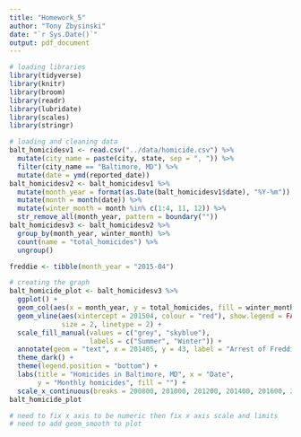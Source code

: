 ```yaml
---
title: "Homework_5"
author: "Tony Zbysinski"
date: "`r Sys.Date()`"
output: pdf_document
---
```


```r
# loading libraries
library(tidyverse)
library(knitr)
library(broom)
library(readr)
library(lubridate)
library(scales)
library(stringr)
```

```r
# loading and cleaning data
balt_homicidesv1 <- read.csv("../data/homicide.csv") %>%
  mutate(city_name = paste(city, state, sep = ", ")) %>%
  filter(city_name == "Baltimore, MD") %>%
  mutate(date = ymd(reported_date))
balt_homicidesv2 <- balt_homicidesv1 %>%
  mutate(month_year = format(as.Date(balt_homicidesv1$date), "%Y-%m")) %>%
  mutate(month = month(date)) %>%
  mutate(winter_month = month %in% c(1:4, 11, 12)) %>%
  str_remove_all(month_year, pattern = boundary(""))
balt_homicidesv3 <- balt_homicidesv2 %>%
  group_by(month_year, winter_month) %>%
  count(name = "total_homicides") %>%
  ungroup()
```

```r
freddie <- tibble(month_year = "2015-04")
```

```r
# creating the graph
balt_homicide_plot <- balt_homicidesv3 %>%
  ggplot() +
  geom_col(aes(x = month_year, y = total_homicides, fill = winter_month)) + 
  geom_vline(aes(xintercept = 201504, colour = "red"), show.legend = FALSE, 
             size = 2, linetype = 2) +
  scale_fill_manual(values = c("grey", "skyblue"), 
                    labels = c("Summer", "Winter")) +
  annotate(geom = "text", x = 201405, y = 43, label = "Arrest of Freddie Gray", color = "White") +
  theme_dark() +
  theme(legend.position = "bottom") +
  labs(title = "Homicides in Baltimore, MD", x = "Date", 
       y = "Monthly homicides", fill = "") +
  scale_x_continuous(breaks = 200800, 201000, 201200, 201400, 201600, 201800)
balt_homicide_plot

# need to fix x axis to be numeric then fix x axis scale and limits
# need to add geom_smooth to plot
```

